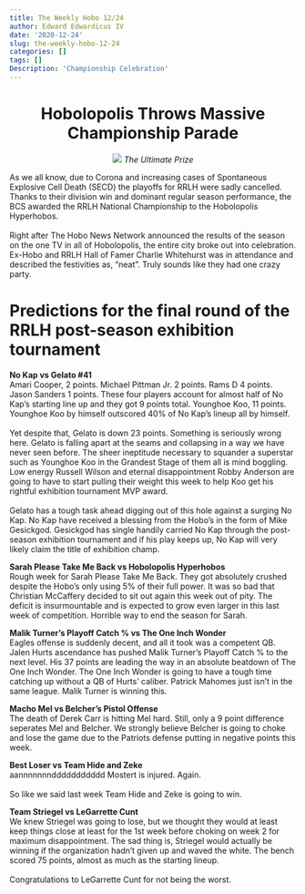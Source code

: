 ```yaml
---
title: The Weekly Hobo 12/24
author: Edward Edwardicus IV
date: '2020-12-24'
slug: the-weekly-hobo-12-24
categories: []
tags: []
Description: 'Championship Celebration'
---
```


<center>
# Hobolopolis Throws Massive Championship Parade
![](https://www.fineawards.com/media/catalog/product/cache/1/image/9df78eab33525d08d6e5fb8d27136e95/d/t/dtc54-a.jpg)
*The Ultimate Prize*
</center>

As we all know, due to Corona and increasing cases of Spontaneous Explosive Cell Death (SECD) the playoffs for RRLH were sadly cancelled. Thanks to their division win and dominant regular season performance, the BCS awarded the RRLH National Championship to the Hobolopolis Hyperhobos. <br><br>
Right after The Hobo News Network announced the results of the season on the one TV in all of Hobolopolis, the entire city broke out into celebration. Ex-Hobo and RRLH Hall of Famer Charlie Whitehurst was in attendance and described the festivities as, "neat". Truly sounds like they had one crazy party. 

# Predictions for the final round of the RRLH post-season exhibition tournament
<strong>No Kap vs Gelato #41</strong><br>
Amari Cooper, 2 points. Michael Pittman Jr. 2 points. Rams D 4 points. Jason Sanders 1 points. These four players account for almost half of No Kap's starting line up and they got 9 points total. Younghoe Koo, 11 points. Younghoe Koo by himself outscored 40% of No Kap's lineup all by himself. <br><br>
Yet despite that, Gelato is down 23 points. Something is seriously wrong here. Gelato is falling apart at the seams and collapsing in a way we have never seen before. The sheer ineptitude necessary to squander a superstar such as Younghoe Koo in the Grandest Stage of them all is mind boggling. Low energy Russell Wilson and eternal disappointment Robby Anderson are going to have to start pulling their weight this week to help Koo get his rightful exhibition tournament MVP award. <br><br>
Gelato has a tough task ahead digging out of this hole against a surging No Kap. No Kap have received a blessing from the Hobo's in the form of Mike Gesickgod. Gesickgod has single handily carried No Kap through the post-season exhibition tournament and if his play keeps up, No Kap will very likely claim the title of exhibition champ. 

<strong>Sarah Please Take Me Back vs Hobolopolis Hyperhobos </strong><br>
Rough week for Sarah Please Take Me Back. They got absolutely crushed despite the Hobo's only using 5% of their full power. It was so bad that Christian McCaffery decided to sit out again this week out of pity. The deficit is insurmountable and is expected to grow even larger in this last week of competition. Horrible way to end the season for Sarah.  

<strong>Malik Turner's Playoff Catch % vs The One Inch Wonder </strong><br>
Eagles offense is suddenly decent, and all it took was a competent QB. Jalen Hurts ascendance has pushed Malik Turner's Playoff Catch % to the next level. His 37 points are leading the way in an absolute beatdown of The One Inch Wonder. The One Inch Wonder is going to have a tough time catching up without a QB of Hurts' caliber. Patrick Mahomes just isn't in the same league. Malik Turner is winning this. 

<strong>Macho Mel vs Belcher's Pistol Offense </strong><br>
The death of Derek Carr is hitting Mel hard. Still, only a 9 point difference seperates Mel and Belcher. We strongly believe Belcher is going to choke and lose the game due to the Patriots defense putting in negative points this week. 

<strong>Best Loser vs Team Hide and Zeke </strong><br>
aannnnnnnddddddddddd Mostert is injured. Again. <br><br>
So like we said last week Team Hide and Zeke is going to win. 

<strong>Team Striegel vs LeGarrette Cunt </strong><br>
We knew Striegel was going to lose, but we thought they would at least keep things close at least for the 1st week before choking on week 2 for maximum disappointment. The sad thing is, Striegel would actually be winning if the organization hadn't given up and waved the white. The bench scored 75 points, almost as much as the starting lineup. <br><br>
Congratulations to LeGarrette Cunt for not being the worst. 
